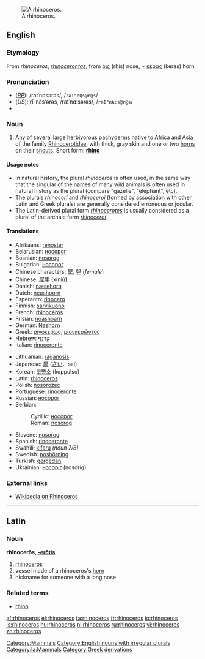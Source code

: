 [[Image:Ceratotherium simum kwh.jpg|thumb|right|A rhinoceros.]]
==English==

===Etymology===
{{wikipedia}}
From {{L.}} ''rhinoceros'', ''[[rhinocerontas]]'', from {{Gr.}} [[ῥις]] (rhis) nose, + [[κέρας]] (keras) horn

===Pronunciation===
*(''[[RP]]''): /raɪˈnɒsərəs/, /<tt>raI"nQs@r@s</tt>/
*(''US''): rī-näsʹərəs, /raɪˈnɑːsərəs/, /<tt>raI"nA:s@r@s</tt>/
*{{audio|en-us-rhinoceros.ogg|Audio (US)}}

===Noun===
{{en-noun|sg=rhinoceros|pl='''rhinoceros''', '''[[rhinoceroses]]''' or, in Britain, '''[[rhinocerotes]]'''}}

# Any of several large [[herbivorous]] [[pachyderm]]s native to Africa and Asia of the family [[Rhinocerotidae]], with thick, gray skin and one or two [[horn]]s on their [[snout]]s. Short form: '''[[rhino]]'''

====Usage notes====
{{unreferenced}}
*In natural history, the plural ''rhinoceros'' is often used, in the same way that the singular of the names of many wild animals is often used in natural history as the plural (compare "gazelle", "elephant", etc).
*The plurals ''[[rhinoceri]]'' and ''[[rhinoceroi]]'' (formed by association with other Latin and Greek plurals) are generally considered erroneous or jocular.
*The Latin-derived plural form ''[[rhinocerotes]]'' is usually considered as a plural of the archaic form ''[[rhinocerot]]''.

====Translations====
{{top}}
*Afrikaans: [[renoster]]
*Belarusian: [[носорог]] {{m}}
*Bosnian: [[nosorog]] {{m}}
*Bulgarian: [[носорог]] {{m}}
*Chinese characters: [[犀]], [[兕]] (''female'')
*Chinese: [[犀牛]] (xīniú)
*Danish: [[næsehorn]] {{n}}
*Dutch: [[neushoorn]] {{m}}
*Esperanto: [[rinocero]]
*Finnish: [[sarvikuono]]
*French: [[rhinocéros]] {{m}}
*Frisian: [[noashoarn]]
*German: [[Nashorn]] {{m}}
*Greek: [[ρινόκερως]], [[ριονκερώντος]]
*Hebrew: [[קרנף]] {{m}}
*Italian: [[rinoceronte]] {{m}}
{{mid}}
*Lithuanian: [[raganosis]] {{m}}
*Japanese: [[犀]] ([[さい]]、sai)
*Korean: [[코뿔소]] (koppulso)
*Latin: [[rhinoceros#Latin|rhinoceros]] {{m}}
*Polish: [[nosorożec]] {{m}}
*Portuguese: [[rinoceronte]] {{m}}
*Russian: [[носорог]] {{m}}
*Serbian:
*:Cyrillic: [[носорог]] {{m}}
*:Roman: [[nosorog]] {{m}}
*Slovene: [[nosorog]] {{m}}
*Spanish: [[rinoceronte]] {{m}}
*Swahili: [[kifaru]] ''(noun 7/8)''
*Swedish: [[noshörning]] {{c}}
*Turkish: [[gergedan]]
*Ukrainian: [[носоріг]] (nosoríg) {{m}}
{{bottom}}

===External links===
*[[w:Rhinoceros|Wikipedia on Rhinoceros]]

----

==Latin==

===Noun===
'''rhīnocerōs, [[Wiktionary Appendix:Latin third declension|-erōtis]]''' {{m}}

#[[rhinoceros#English|rhinoceros]]
#vessel made of a rhinoceros's [[horn]]
#nickname for someone with a long nose

===Related terms===
*[[rhino]]

[[Category:Mammals]]
[[Category:English nouns with irregular plurals]]
[[Category:la:Mammals]]
[[Category:Greek derivations]]

[[af:rhinoceros]]
[[el:rhinoceros]]
[[fa:rhinoceros]]
[[fr:rhinoceros]]
[[io:rhinoceros]]
[[is:rhinoceros]]
[[hu:rhinoceros]]
[[nl:rhinoceros]]
[[ru:rhinoceros]]
[[vi:rhinoceros]]
[[zh:rhinoceros]]